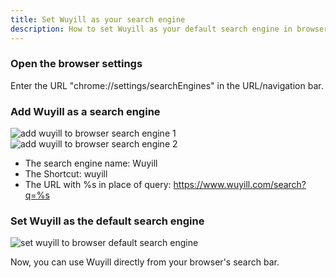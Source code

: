 ```yaml
---
title: Set Wuyill as your search engine
description: How to set Wuyill as your default search engine in browser
---
```


<Steps>

### Open the browser settings

Enter the URL "chrome://settings/searchEngines" in the URL/navigation bar.

### Add Wuyill as a search engine

<img className="mt-4 overflow-hidden rounded-lg border" src="/images/doc/add-search-engine1.png" alt="add wuyill to browser search engine 1" />

<img className="mt-4 overflow-hidden rounded-lg border" src="/images/doc/add-search-engine2.png" alt="add wuyill to browser search engine 2" />

-   The search engine name: Wuyill
-   The Shortcut: wuyill
-   The URL with %s in place of query: https://www.wuyill.com/search?q=%s

### Set Wuyill as the default search engine

<img
    className="mt-4 overflow-hidden rounded-lg border"
    src="/images/doc/default-search-engine.png"
    alt="set wuyill to browser default search engine"
/>
</Steps>

Now, you can use Wuyill directly from your browser's search bar.
